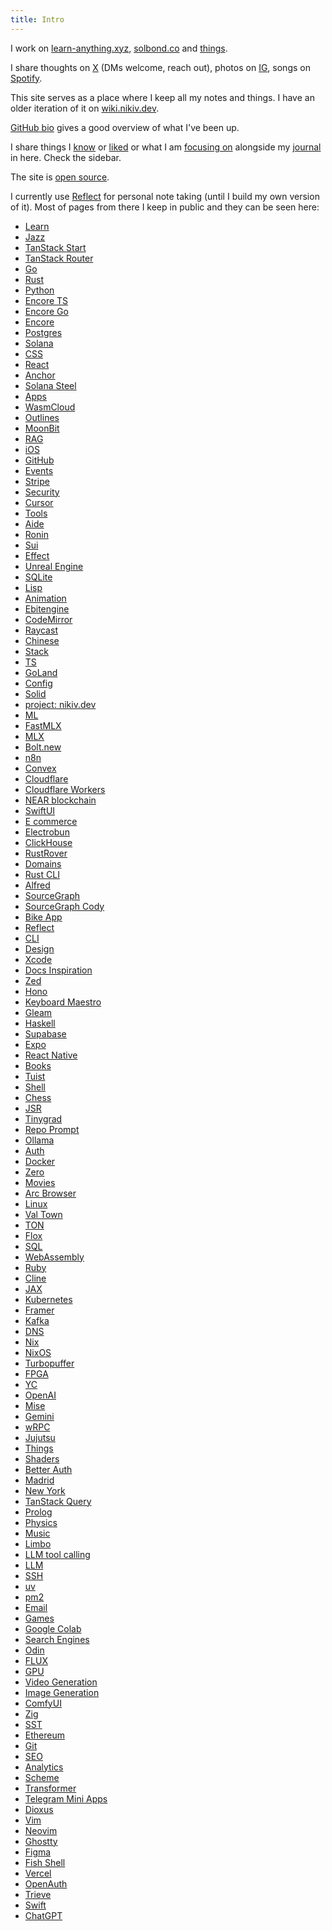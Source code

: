 ```yaml
---
title: Intro
---
```


I work on [learn-anything.xyz](https://learn-anything.xyz), [solbond.co](https://github.com/solbond/solbond) and [things](https://github.com/nikitavoloboev).

I share thoughts on [X](https://x.com/nikitavoloboev) (DMs welcome, reach out), photos on [IG](https://instagram.com/nikitavoloboev), songs on [Spotify](https://open.spotify.com/user/nikitavoloboev).

This site serves as a place where I keep all my notes and things. I have an older iteration of it on [wiki.nikiv.dev](https://wiki.nikiv.dev).

[GitHub bio](https://github.com/nikitavoloboev) gives a good overview of what I've been up.

I share things I [know](/learn) or [liked](/likes) or what I am [focusing on](/focus) alongside my [journal](/looking-back) in here. Check the sidebar.

The site is [open source](https://github.com/nikitavoloboev/nikiv.dev).

I currently use [Reflect](https://reflect.app/) for personal note taking (until I build my own version of it). Most of pages from there I keep in public and they can be seen here:

- [Learn](https://reflect.site/g/nikiv-personal/learn/c92772cd2427487f82591a5af4d605a4)
- [Jazz](https://reflect.site/g/nikiv-personal/jazz/096db1cd4d724053a0211e85edfa4bb9)
- [TanStack Start](https://reflect.site/g/nikiv-personal/tanstack-start/5e081f4b397a44d484ea04609d943dab)
- [TanStack Router](https://reflect.site/g/nikiv-personal/tanstack-router/ebd88f33465c4ddb8d7df2e5447ca285)
- [Go](https://reflect.site/g/nikiv-personal/go/476e167d487d42c4af39e9968e99c9ff)
- [Rust](https://reflect.site/g/nikiv-personal/rust/3eaae9e2d3d14fa582032c5e103d08cf)
- [Python](https://reflect.site/g/nikiv-personal/python/18dce63ccaa0450782607de083baacc3)
- [Encore TS](https://reflect.site/g/nikiv-personal/encore-ts/f4b4decc30ff41d08aa7dfce573c21ea)
- [Encore Go](https://reflect.site/g/nikiv-personal/encore-go/314e03c36df84fd0b3cca68f213c1cfa)
- [Encore](https://reflect.site/g/nikiv-personal/encore/5e4d6af4751d40c3ac237fabc8a16d94)
- [Postgres](https://reflect.site/g/nikiv-personal/postgres/d592397f2ee74f4ea7587e2259c93efe)
- [Solana](https://reflect.site/g/nikiv-personal/solana/fc8f2e5fce674a11bd7daeacfe66b537)
- [CSS](https://reflect.site/g/nikiv-personal/css/bfe59a74b43e4377b9f2e0637bb99fdd)
- [React](https://reflect.site/g/nikiv-personal/react/0f502fbe35bc4d51bfdb91ae53c756e3)
- [Anchor](https://reflect.site/g/nikiv-personal/anchor/611cff4b3ee84347bb5aa266316e5967)
- [Solana Steel](https://reflect.site/g/nikiv-personal/solana-steel/39b35549563648de8236b1927aab0e60)
- [Apps](https://reflect.site/g/nikiv-personal/apps/0e3630e193a44dceafa0cf188d6ac4e7)
- [WasmCloud](https://reflect.site/g/nikiv-personal/wasmcloud/a7548a92fd674605ad62a24909a7f3cb)
- [Outlines](https://reflect.site/g/nikiv-personal/outlines/34dde6b0c18f4f4dbd36bb560e918a85)
- [MoonBit](https://reflect.site/g/nikiv-personal/moonbit/9838f23a99794dd6b6598219e962b92a)
- [RAG](https://reflect.site/g/nikiv-personal/rag/0488aa00aec3499a809a7e08c56d2a0f)
- [iOS](https://reflect.site/g/nikiv-personal/ios/79330d5c3c8c4ca98ee25dd11535fbe1)
- [GitHub](https://reflect.site/g/nikiv-personal/github/3078aff094594231903d587b4839fd03)
- [Events](https://reflect.site/g/nikiv-personal/events/bdc32a7cc1cf4c97a5a310c158824624)
- [Stripe](https://reflect.site/g/nikiv-personal/stripe/212056fa0a2e4696b9f46c7074b43a65)
- [Security](https://reflect.site/g/nikiv-personal/security/dc23d47f2f77436fa69b6f3a398b3d66)
- [Cursor](https://reflect.site/g/nikiv-personal/cursor/a675292841a94fbb960fb10fdd7eefa5)
- [Tools](https://reflect.site/g/nikiv-personal/tools/1bdca2d8c35b4ce9b383282cbfe7a452)
- [Aide](https://reflect.site/g/nikiv-personal/aide/e3dc7808ecd9460eb0d7702ce44cbf07)
- [Ronin](https://reflect.site/g/nikiv-personal/ronin/bc20293377b143df8bf3f90a9b51e684)
- [Sui](https://reflect.site/g/nikiv-personal/sui/4bf65405cccb417084afac49421c27ab)
- [Effect](https://reflect.site/g/nikiv-personal/effect/d56248397ce642999d7d875f1e784c21)
- [Unreal Engine](https://reflect.site/g/nikiv-personal/unreal-engine/2ce1506a7bef4928b9fcfac7d9bcf28a)
- [SQLite](https://reflect.site/g/nikiv-personal/sqlite/b99c084bdb274a7293f7e9956e862e6c)
- [Lisp](https://reflect.site/g/nikiv-personal/lisp/f454a6a72b5048eca880bb1a9bb391ce)
- [Animation](https://reflect.site/g/nikiv-personal/animation/559e432898914d42aef399e39d22dc52)
- [Ebitengine](https://reflect.site/g/nikiv-personal/null/aa7714374420412381a273d975486096)
- [CodeMirror](https://reflect.site/g/nikiv-personal/codemirror/2023948ada3e47ec931d05061102983d)
- [Raycast](https://reflect.site/g/nikiv-personal/raycast/aa0c34cab42d42999a96cdd87c20f7d6)
- [Chinese](https://reflect.site/g/nikiv-personal/chinese/25a0e8ad115f4fa69d57d42d0e852246)
- [Stack](https://reflect.site/g/nikiv-personal/stack/4f5ce0bc3e444588b89e0b5f417b0bea)
- [TS](https://reflect.site/g/nikiv-personal/ts/80573fa7f5cd4ac4935f581175887e35)
- [GoLand](https://reflect.site/g/nikiv-personal/goland/0394de44cdab49d9882c35c8f73210bb)
- [Config](https://reflect.site/g/nikiv-personal/config/da096bd23f6b4bb99ca3aff26c6aa495)
- [Solid](https://reflect.site/g/nikiv-personal/solid/926bb2157c4a4188838000f39eb57973)
- [project: nikiv.dev](https://reflect.site/g/nikiv-personal/project-nikivdev/1b21dd9bcf6943fc9badaf85bcf0ea13)
- [ML](https://reflect.site/g/nikiv-personal/ml/7f234147be6449b48609d9433e1897a1)
- [FastMLX](https://reflect.site/g/nikiv-personal/fastmlx/406068a4c4294142bda2cc6e69f71bbb)
- [MLX](https://reflect.site/g/nikiv-personal/mlx/f92be03725674a2b8e0ed8e0cb0a0e2f)
- [Bolt.new](https://reflect.site/g/nikiv-personal/boltnew/ea66995471f44a12a9961ce7ff8db8c1)
- [n8n](https://reflect.site/g/nikiv-personal/n8n/a71a218df4ca4bc580c22880f3214e7d)
- [Convex](https://reflect.site/g/nikiv-personal/convex/766028e947a24f9a9cd5f6cf408b4122)
- [Cloudflare](https://reflect.site/g/nikiv-personal/cloudflare/093a14670f86421a88b3bace6602c227)
- [Cloudflare Workers](https://reflect.site/g/nikiv-personal/cloudflare-workers/6b7a9ea530474230adebde5efc8e11d7)
- [NEAR blockchain](https://reflect.site/g/nikiv-personal/near-blockchain/f9d41c449c0a4ffd83c2605afbfdad44)
- [SwiftUI](https://reflect.site/g/nikiv-personal/swiftui/a4e1c37319aa4214ae278b96c67cd305)
- [E commerce](https://reflect.site/g/nikiv-personal/e-commerce/152f80b9c8f746fdb2c7bb9c6adb48f9)
- [Electrobun](https://reflect.site/g/nikiv-personal/electrobun/9351185d8732495c902c83409c9f27f9)
- [ClickHouse](https://reflect.site/g/nikiv-personal/clickhouse/749e251b8aec4f4fb673dc1b714f315e)
- [RustRover](https://reflect.site/g/nikiv-personal/rustrover/a29b10f8873e4b67af892069cad31ac4)
- [Domains](https://reflect.site/g/nikiv-personal/domains/577ca353fc7d47639cecae33d7dc7aca)
- [Rust CLI](https://reflect.site/g/nikiv-personal/rust-cli/a6b765d51d73427882713ddf2fce65cc)
- [Alfred](https://reflect.site/g/nikiv-personal/alfred/89cb2f2f83c14ee6a5c543e01f798b19)
- [SourceGraph](https://reflect.site/g/nikiv-personal/sourcegraph/68b73ce554994a0bb013fe7e5eab3d73)
- [SourceGraph Cody](https://reflect.site/g/nikiv-personal/sourcegraph-cody/3f30c3f097b04c62b86e8366302ea8a2)
- [Bike App](https://reflect.site/g/nikiv-personal/bike-app/e5bf8aa071b9420ca5bf638946296be5)
- [Reflect](https://reflect.site/g/nikiv-personal/reflect/8a3b4a74f8b341b18ac2147a346c1acf)
- [CLI](https://reflect.site/g/nikiv-personal/cli/47ae9bc2f4fe4abda6de0539f3d48e7c)
- [Design](https://reflect.site/g/nikiv-personal/design/4d3b2e6ba5fa42819b2f85a5f5e7a6c7)
- [Xcode](https://reflect.site/g/nikiv-personal/xcode/9d7e1aba620347518f47a76e58e77b09)
- [Docs Inspiration](https://reflect.site/g/nikiv-personal/docs-inspiration/cf739852bd78446bbd96f54d984d3986)
- [Zed](https://reflect.site/g/nikiv-personal/zed/0af29947be4e4d3bbe972096c38b2536)
- [Hono](https://reflect.site/g/nikiv-personal/hono/b6103bbee7944ae2a4e3b1cf437f23a5)
- [Keyboard Maestro](https://reflect.site/g/nikiv-personal/keyboard-maestro/4117c93d733f41c7a096948342dbac0d)
- [Gleam](https://reflect.site/g/nikiv-personal/gleam/77c6c240ebb8423295b45063211db09c)
- [Haskell](https://reflect.site/g/nikiv-personal/haskell/0842a46cbd9a496199dab23216475a73)
- [Supabase](https://reflect.site/g/nikiv-personal/supabase/df7b10fb98794b168808729bf38d7afc)
- [Expo](https://reflect.site/g/nikiv-personal/expo/fe4d3b2013e24d5d9437216abf823147)
- [React Native](https://reflect.site/g/nikiv-personal/react-native/79474769e1bd4a37b8cb9569ca467a74)
- [Books](https://reflect.site/g/nikiv-personal/books/1f075fcb915248c6b6cdd697f37a5966)
- [Tuist](https://reflect.site/g/nikiv-personal/tuist/872c77f2b3c64dc49b8c231bfa8b0ccb)
- [Shell](https://reflect.site/g/nikiv-personal/shell/44c3ef3530024265b0b83cd02b40788f)
- [Chess](https://reflect.site/g/nikiv-personal/chess/84b3f46976724adea745f986aee2ed6b)
- [JSR](https://reflect.site/g/nikiv-personal/jsr/8a7b65b5398b410ca6c915a48cc66b71)
- [Tinygrad](https://reflect.site/g/nikiv-personal/null/dcde713dacd648b7939f0ee814ce5378)
- [Repo Prompt](https://reflect.site/g/nikiv-personal/repo-prompt/3d9db23f1eef443fa5ed3dbbfe2801df)
- [Ollama](https://reflect.site/g/nikiv-personal/ollama/ccae9978143d4fafb082538f07211606)
- [Auth](https://reflect.site/g/nikiv-personal/null/b5d8d045c56c4f57b70523fc48e3ac0a)
- [Docker](https://reflect.site/g/nikiv-personal/docker/d40cfea7612c4d29a10ab12eaa0a7337)
- [Zero](https://reflect.site/g/nikiv-personal/zero/be94f0ac05ca48698ec78e08936aed25)
- [Movies](https://reflect.site/g/nikiv-personal/movies/302581ef103d4df0b641544b18fc369a)
- [Arc Browser](https://reflect.site/g/nikiv-personal/arc-browser/90909049c15f4c21ad3bb2326f66dd78)
- [Linux](https://reflect.site/g/nikiv-personal/linux/55f6e63430a14b63a5bc47e6bbdd5afb)
- [Val Town](https://reflect.site/g/nikiv-personal/val-town/d5915b44abb64d8094062880975a9a6b)
- [TON](https://reflect.site/g/nikiv-personal/ton/437ecb3f8fbc4010ba05d5dc38e0fb71)
- [Flox](https://reflect.site/g/nikiv-personal/flox/960949ca71d34184843f817a8e91eb64)
- [SQL](https://reflect.site/g/nikiv-personal/sql/2e0dade19d8f4090ab5055a769f22f1f)
- [WebAssembly](https://reflect.site/g/nikiv-personal/webassembly/93c0307b56d741f49c3d5b7efde5ba08)
- [Ruby](https://reflect.site/g/nikiv-personal/ruby/acae410934af4503889cfff2b095f4c4)
- [Cline](https://reflect.site/g/nikiv-personal/cline/016a844686e24998a6cceed62018b96a)
- [JAX](https://reflect.site/g/nikiv-personal/jax/7637b225b5dd46679020e12b79d969f8)
- [Kubernetes](https://reflect.site/g/nikiv-personal/kubernetes/f36edfe46686417dae0dcc8a4f979287)
- [Framer](https://reflect.site/g/nikiv-personal/framer/6939d665f885402285deacf692f8eec5)
- [Kafka](https://reflect.site/g/nikiv-personal/kafka/626ae132e91e4eca9872af9eb82d4b57)
- [DNS](https://reflect.site/g/nikiv-personal/dns/86c874aa57dc45b7b28c6c40cd559422)
- [Nix](https://reflect.site/g/nikiv-personal/null/39bf1c370f5a470786e3270d3de715fc)
- [NixOS](https://reflect.site/g/nikiv-personal/nixos/30b61323517a4ae7bb9772ac1c8d65b3)
- [Turbopuffer](https://reflect.site/g/nikiv-personal/turbopuffer/651b0c8b25ad4302863f0687f9f853b2)
- [FPGA](https://reflect.site/g/nikiv-personal/fpga/af93f8e6ec41456fa80db56a17c99294)
- [YC](https://reflect.site/g/nikiv-personal/null/831fe8771cea498ca4651fba28997b02)
- [OpenAI](https://reflect.site/g/nikiv-personal/openai/5454dd523ff74fd7a4d87a4b67be4d9e)
- [Mise](https://reflect.site/g/nikiv-personal/null/c6614c8952b947b7b6dcbfcfb4b124df)
- [Gemini](https://reflect.site/g/nikiv-personal/gemini/c7040eefdcee4337afaf60822da6dba6)
- [wRPC](https://reflect.site/g/nikiv-personal/wrpc/df46053acff04dd18301d6502b1acef1)
- [Jujutsu](https://reflect.site/g/nikiv-personal/jujutsu/b02516ea69644c82ba037f841999a67e)
- [Things](https://reflect.site/g/nikiv-personal/things/129a8f3fadb646bd9409a84a02bc01bb)
- [Shaders](https://reflect.site/g/nikiv-personal/shaders/afc996e3e3c34b4bac40ca3fd0d8d570)
- [Better Auth](https://reflect.site/g/nikiv-personal/better-auth/1fb51725569149148eacbd72ab570f19)
- [Madrid](https://reflect.site/g/nikiv-personal/madrid/9211171183fe4d609e3a410a52f64186)
- [New York](https://reflect.site/g/nikiv-personal/new-york/59751fa34f84400393b081aa08be3726)
- [TanStack Query](https://reflect.site/g/nikiv-personal/tanstack-query/7718a2509df14a8a9864d0544378dd7d)
- [Prolog](https://reflect.site/g/nikiv-personal/prolog/ca418164a0be4f90a2a65d1dfee21292)
- [Physics](https://reflect.site/g/nikiv-personal/physics/12179309eb8d48fabd56558db81e4778)
- [Music](https://reflect.site/g/nikiv-personal/music/0b041c6b8b2d4f5488c362edcd5a47a1)
- [Limbo](https://reflect.site/g/nikiv-personal/limbo/ac0b929f8e32458dbb84e9cfa5e6e4f7)
- [LLM tool calling](https://reflect.site/g/nikiv-personal/llm-tool-calling/e88d0c8031e5465f9a5e8d8975c95f66)
- [LLM](https://reflect.site/g/nikiv-personal/llm/ef55cc24662e417881088a5d5f198d89)
- [SSH](https://reflect.site/g/nikiv-personal/ssh/0f2b92f3e2864e4eb747b20b8321cb69)
- [uv](https://reflect.site/g/nikiv-personal/null/f12b3f3686a04e4898844b330cbdf29e)
- [pm2](https://reflect.site/g/nikiv-personal/pm2/9e5c66f60b7b4871aec787a830db04a2)
- [Email](https://reflect.site/g/nikiv-personal/email/3c2543c9074d4595bb5121503e377fdb)
- [Games](https://reflect.site/g/nikiv-personal/games/b8ab161c06dc482eb624cd22f1ddf733)
- [Google Colab](https://reflect.site/g/nikiv-personal/google-colab/d3a58270288449e6bad0420dd2af0edd)
- [Search Engines](https://reflect.site/g/nikiv-personal/null/e1afc008f88b4788a22e0cda4efd6893)
- [Odin](https://reflect.site/g/nikiv-personal/odin/bcf9998d420f4edfb826857ee16f4aa2)
- [FLUX](https://reflect.site/g/nikiv-personal/flux/b0372318a30a46dcba5f369da7486c87)
- [GPU](https://reflect.site/g/nikiv-personal/gpu/2d10222d4412458c896330e02196e120)
- [Video Generation](https://reflect.site/g/nikiv-personal/video-generation/3f2b7f18f80e4ce095b4405409332987)
- [Image Generation](https://reflect.site/g/nikiv-personal/null/811b2b3ebc1a43efb08c598b32c60f62)
- [ComfyUI](https://reflect.site/g/nikiv-personal/comfyui/4740973841064b40918b06c6db87e918)
- [Zig](https://reflect.site/g/nikiv-personal/zig/c35785272b954f74ba1390b085a8e26a)
- [SST](https://reflect.site/g/nikiv-personal/sst/244a9ac856eb406f8046ab21ca922f37)
- [Ethereum](https://reflect.site/g/nikiv-personal/ethereum/1f9f832e060641e7b96ad690ad746f0c)
- [Git](https://reflect.site/g/nikiv-personal/git/5a6ec35ea10e47628d2399bcfc1938fd)
- [SEO](https://reflect.site/g/nikiv-personal/null/1550afd2b4dd42dc9ae08a5abae48a58)
- [Analytics](https://reflect.site/g/nikiv-personal/analytics/b2d5050e86cb4e75b61ee427fa1fc476)
- [Scheme](https://reflect.site/g/nikiv-personal/scheme/2521b5f09c90435197802ad7fd3422ba)
- [Transformer](https://reflect.site/g/nikiv-personal/null/60a769c4fdc94aff8d537d606da7ecdf)
- [Telegram Mini Apps](https://reflect.site/g/nikiv-personal/telegram-mini-apps/ead86e5a46d640d7ac87a067c74951e4)
- [Dioxus](https://reflect.site/g/nikiv-personal/dioxus/66e2a26aaf424f6c896c8c5d6719b718)
- [Vim](https://reflect.site/g/nikiv-personal/vim/bab960d0a6ed485ab504b9a756ed74ea)
- [Neovim](https://reflect.site/g/nikiv-personal/neovim/394af6a6404d41099c3f0843f7ab59e4)
- [Ghostty](https://reflect.site/g/nikiv-personal/ghostty/951cc39c14b74c87a8082843da3a649d)
- [Figma](https://reflect.site/g/nikiv-personal/figma/c10a8eb9a4884bcea321c799a544a542)
- [Fish Shell](https://reflect.site/g/nikiv-personal/null/e66b7943b1764085baf6012060bf47b0)
- [Vercel](https://reflect.site/g/nikiv-personal/vercel/02a8a6dabaae4ebc97f007f9c33b63d0)
- [OpenAuth](https://reflect.site/g/nikiv-personal/openauth/29b4f2affd774f6296b4b45b73e44189)
- [Trieve](https://reflect.site/g/nikiv-personal/trieve/6b6f60f8d646444b840ee61e594234f8)
- [Swift](https://reflect.site/g/nikiv-personal/swift/1b7a792a632d46a5a2195884f05d36b1)
- [ChatGPT](https://reflect.site/g/nikiv-personal/chatgpt/9322b569f6b14b639b848acfc188e8a4)
